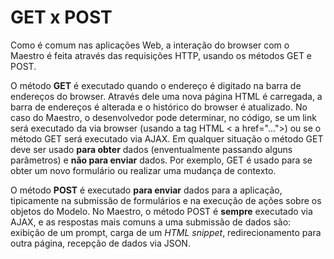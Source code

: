 <text xml:space="preserve">
= GET x POST =
Como é comum nas aplicações Web, a interação do browser com o Maestro é feita através das requisições HTTP, usando os métodos GET e POST.

O método '''GET''' é executado quando o endereço é digitado na barra de endereços do browser. 
Através dele uma nova página HTML é carregada, a barra de endereços é alterada e o histórico do browser é atualizado.
No caso do Maestro, o desenvolvedor pode determinar, no código, se um link será executado da via browser (usando a tag HTML < a href="..."></a>) ou se o método GET será executado via AJAX. 
Em qualquer situação o método GET deve ser usado '''para obter''' dados (enventualmente passando alguns parâmetros) e '''não para enviar''' dados. 
Por exemplo, GET é usado para se obter um novo formulário ou realizar uma mudança de contexto.

O método '''POST''' é executado '''para enviar''' dados para a aplicação, tipicamente na submissão de formulários e na execução de ações sobre os objetos do Modelo.
No Maestro, o método POST é '''sempre''' executado via AJAX, e as respostas mais comuns a uma submissão de dados são: exibição de um prompt, carga de um ''HTML snippet'', redirecionamento para outra página, recepção de dados via JSON.
</text>